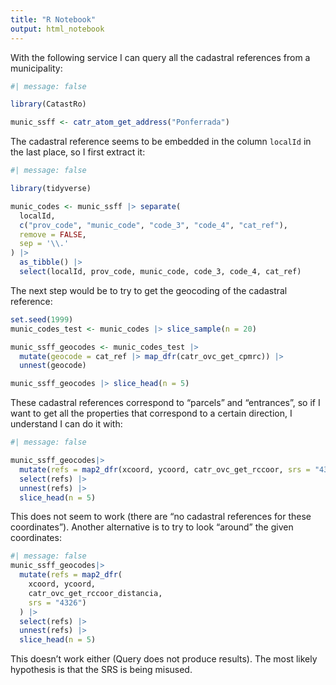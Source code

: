 ```yaml
---
title: "R Notebook"
output: html_notebook
---
```


With the following service I can query all the cadastral references from a
municipality:

```r
#| message: false

library(CatastRo)

munic_ssff <- catr_atom_get_address("Ponferrada")
```

The cadastral reference seems to be embedded in the column `localId` in the last
place, so I first extract it:

```r
#| message: false

library(tidyverse)

munic_codes <- munic_ssff |> separate(
  localId,
  c("prov_code", "munic_code", "code_3", "code_4", "cat_ref"),
  remove = FALSE,
  sep = '\\.'
) |>
  as_tibble() |>
  select(localId, prov_code, munic_code, code_3, code_4, cat_ref)
```

The next step would be to try to get the geocoding of the cadastral reference:

```r
set.seed(1999)
munic_codes_test <- munic_codes |> slice_sample(n = 20)

munic_ssff_geocodes <- munic_codes_test |>
  mutate(geocode = cat_ref |> map_dfr(catr_ovc_get_cpmrc)) |>
  unnest(geocode)

munic_ssff_geocodes |> slice_head(n = 5)
```

These cadastral references correspond to "parcels" and "entrances", so if I
want to get all the properties that correspond to a certain direction, I
understand I can do it with:

```r
#| message: false

munic_ssff_geocodes|>
  mutate(refs = map2_dfr(xcoord, ycoord, catr_ovc_get_rccoor, srs = "4326")) |>
  select(refs) |>
  unnest(refs) |>
  slice_head(n = 5)
```

This does not seem to work (there are "no cadastral references for these
coordinates"). Another alternative is to try to look "around" the
given coordinates:

```r
#| message: false
munic_ssff_geocodes|>
  mutate(refs = map2_dfr(
    xcoord, ycoord,
    catr_ovc_get_rccoor_distancia,
    srs = "4326")
  ) |>
  select(refs) |>
  unnest(refs) |>
  slice_head(n = 5)
```

This doesn't work either (Query does not produce results). The most likely
hypothesis is that the SRS is being misused.
